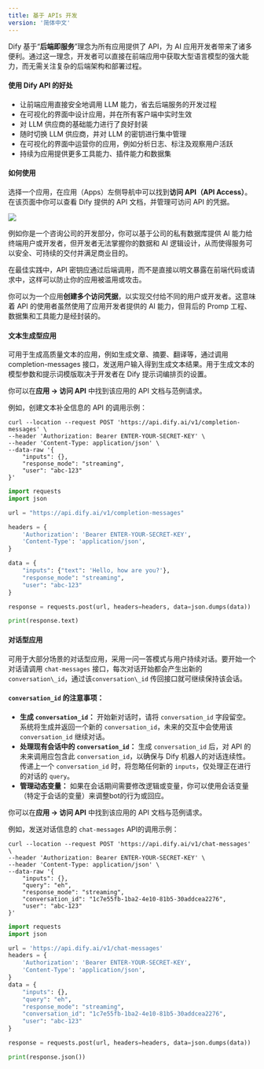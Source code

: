 ```yaml
---
title: 基于 APIs 开发
version: '简体中文'
---
```


Dify 基于“**后端即服务**”理念为所有应用提供了 API，为 AI 应用开发者带来了诸多便利。通过这一理念，开发者可以直接在前端应用中获取大型语言模型的强大能力，而无需关注复杂的后端架构和部署过程。

#### 使用 Dify API 的好处

* 让前端应用直接安全地调用 LLM 能力，省去后端服务的开发过程
* 在可视化的界面中设计应用，并在所有客户端中实时生效
* 对 LLM 供应商的基础能力进行了良好封装
* 随时切换 LLM 供应商，并对 LLM 的密钥进行集中管理
* 在可视化的界面中运营你的应用，例如分析日志、标注及观察用户活跃
* 持续为应用提供更多工具能力、插件能力和数据集

#### 如何使用

选择一个应用，在应用（Apps）左侧导航中可以找到**访问 API（API Access）**。在该页面中你可以查看 Dify 提供的 API 文档，并管理可访问 API 的凭据。

![](/zh-cn/img/c36232e3c4502f94be27748a52bc5b92.png)

例如你是一个咨询公司的开发部分，你可以基于公司的私有数据库提供 AI 能力给终端用户或开发者，但开发者无法掌握你的数据和 AI 逻辑设计，从而使得服务可以安全、可持续的交付并满足商业目的。

<Tip>
在最佳实践中，API 密钥应通过后端调用，而不是直接以明文暴露在前端代码或请求中，这样可以防止你的应用被滥用或攻击。
</Tip>

你可以为一个应用**创建多个访问凭据**，以实现交付给不同的用户或开发者。这意味着 API 的使用者虽然使用了应用开发者提供的 AI 能力，但背后的 Promp 工程、数据集和工具能力是经封装的。

#### 文本生成型应用

可用于生成高质量文本的应用，例如生成文章、摘要、翻译等，通过调用 completion-messages 接口，发送用户输入得到生成文本结果。用于生成文本的模型参数和提示词模版取决于开发者在 Dify 提示词编排页的设置。

你可以在**应用 -> 访问 API** 中找到该应用的 API 文档与范例请求。

例如，创建文本补全信息的 API 的调用示例：

```
curl --location --request POST 'https://api.dify.ai/v1/completion-messages' \
--header 'Authorization: Bearer ENTER-YOUR-SECRET-KEY' \
--header 'Content-Type: application/json' \
--data-raw '{
    "inputs": {},
    "response_mode": "streaming",
    "user": "abc-123"
}'
```

```python
import requests
import json

url = "https://api.dify.ai/v1/completion-messages"

headers = {
    'Authorization': 'Bearer ENTER-YOUR-SECRET-KEY',
    'Content-Type': 'application/json',
}

data = {
    "inputs": {"text": 'Hello, how are you?'},
    "response_mode": "streaming",
    "user": "abc-123"
}

response = requests.post(url, headers=headers, data=json.dumps(data))

print(response.text)
```

#### 对话型应用

可用于大部分场景的对话型应用，采用一问一答模式与用户持续对话。要开始一个对话请调用 `chat-messages` 接口，每次对话开始都会产生出新的 `conversation\_id`，通过该`conversation\_id` 传回接口就可继续保持该会话。

#### `conversation_id` 的注意事项：

- **生成 `conversation_id`：** 开始新对话时，请将 `conversation_id` 字段留空。系统将生成并返回一个新的 `conversation_id`，未来的交互中会使用该 `conversation_id` 继续对话。
- **处理现有会话中的 `conversation_id`：** 生成 `conversation_id` 后，对 API 的未来调用应包含此 `conversation_id`，以确保与 Dify 机器人的对话连续性。传递上一个 `conversation_id` 时，将忽略任何新的 `inputs`，仅处理正在进行的对话的 `query`。
- **管理动态变量：** 如果在会话期间需要修改逻辑或变量，你可以使用会话变量（特定于会话的变量）来调整bot的行为或回应。

你可以在**应用 -> 访问 API** 中找到该应用的 API 文档与范例请求。

例如，发送对话信息的 `chat-messages` API的调用示例：

```
curl --location --request POST 'https://api.dify.ai/v1/chat-messages' \
--header 'Authorization: Bearer ENTER-YOUR-SECRET-KEY' \
--header 'Content-Type: application/json' \
--data-raw '{
    "inputs": {},
    "query": "eh",
    "response_mode": "streaming",
    "conversation_id": "1c7e55fb-1ba2-4e10-81b5-30addcea2276",
    "user": "abc-123"
}'

```


```python
import requests
import json

url = 'https://api.dify.ai/v1/chat-messages'
headers = {
    'Authorization': 'Bearer ENTER-YOUR-SECRET-KEY',
    'Content-Type': 'application/json',
}
data = {
    "inputs": {},
    "query": "eh",
    "response_mode": "streaming",
    "conversation_id": "1c7e55fb-1ba2-4e10-81b5-30addcea2276",
    "user": "abc-123"
}

response = requests.post(url, headers=headers, data=json.dumps(data))

print(response.json())
```
